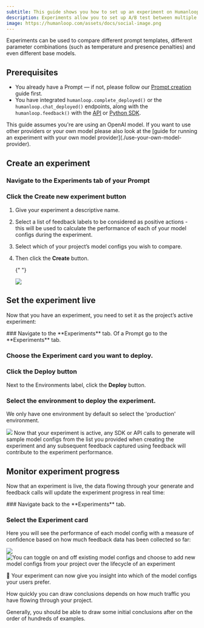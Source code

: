 ```yaml
---
subtitle: This guide shows you how to set up an experiment on Humanloop to systematically find the best-performing model configuration for your project based on your end-users’ feedback.
description: Experiments allow you to set up A/B test between multiple different model configs.
image: https://humanloop.com/assets/docs/social-image.png
---
```


Experiments can be used to compare different prompt templates, different parameter combinations (such as temperature and presence penalties) and even different base models.

## Prerequisites

- You already have a Prompt — if not, please follow our [Prompt creation](/docs/guides/create-prompt) guide first.
- You have integrated `humanloop.complete_deployed()` or the `humanloop.chat_deployed()` endpoints, along with the `humanloop.feedback()` with the [API](https://www.postman.com/humanloop/workspace/humanloop) or [Python SDK](./generate-and-log-with-the-sdk).

<Info>
  This guide assumes you're are using an OpenAI model. If you want to use other
  providers or your own model please also look at the [guide for running an
  experiment with your own model provider](./use-your-own-model-provider).
</Info>

## Create an experiment

<Steps>

### Navigate to the **Experiments** tab of your Prompt

### Click the **Create new experiment** button

1. Give your experiment a descriptive name.
2. Select a list of feedback labels to be considered as positive actions - this will be
   used to calculate the performance of each of your model configs during the
   experiment.
3. Select which of your project’s model configs you wish to
   compare.
4. Then click the **Create** button.

   {" "}

   <img src="../../../assets/images/061f673-image.png" />

</Steps>

## Set the experiment live

Now that you have an experiment, you need to set it as the project’s active experiment:

<Steps>
### Navigate to the **Experiments** tab.
  Of a Prompt go to the **Experiments** tab.

### Choose the **Experiment** card you want to deploy.

### Click the **Deploy** button

Next to the Environments label, click the **Deploy** button.

### Select the environment to deploy the experiment.

We only have one environment by default so select the 'production' environment.

  <img src="../../../assets/images/ee1619d-image.png" />
</Steps>

<Check>
  Now that your experiment is active, any SDK or API calls to generate will
  sample model configs from the list you provided when creating the experiment
  and any subsequent feedback captured using feedback will contribute to the
  experiment performance.
</Check>

## Monitor experiment progress

Now that an experiment is live, the data flowing through your generate and feedback calls will update the experiment progress in real time:

<Steps>
  ### Navigate back to the **Experiments** tab.

### Select the **Experiment** card

</Steps>

Here you will see the performance of each model config with a measure of confidence based on how much feedback data has been collected so far:

<img src="../../../assets/images/ee1619d-image.png" />
<img
  src="../../../assets/images/experiment-detail.png"
  alt="You can toggle on and off existing model configs and choose to add new model configs from your project over the lifecycle of an experiment"
/>

🎉 Your experiment can now give you insight into which of the model configs your users prefer.

<Tip>
How quickly you can draw conclusions depends on how much traffic you have flowing through your project.

Generally, you should be able to draw some initial conclusions after on the order of hundreds of examples.

</Tip>
